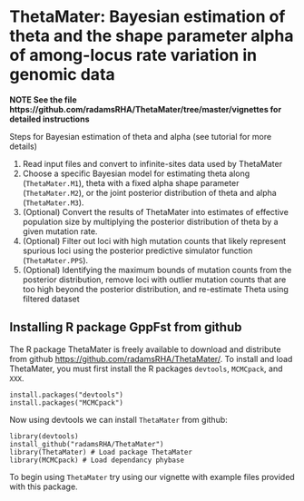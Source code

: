 # ThetaMater: Bayesian estimation of theta and the shape parameter alpha of among-locus rate variation in genomic data
**NOTE See the file https://github.com/radamsRHA/ThetaMater/tree/master/vignettes for detailed instructions**

Steps for Bayesian estimation of theta and alpha (see tutorial for more details)

1. Read input files and convert to infinite-sites data used by ThetaMater 
2. Choose a specific Bayesian model for estimating theta along (`ThetaMater.M1`), theta with a fixed alpha shape parameter (`ThetaMater.M2`), or the joint posterior distribution of theta and alpha (`ThetaMater.M3`).
3. (Optional) Convert the results of ThetaMater into estimates of effective population size by multiplying the posterior distribution of theta by a given mutation rate.
4. (Optional) Filter out loci with high mutation counts that likely represent spurious loci using the posterior predictive simulator function (`ThetaMater.PPS`).
5. (Optional) Identifying the maximum bounds of mutation counts from the posterior distribution, remove loci with outlier mutation counts that are too high beyond the posterior distribution, and re-estimate Theta using filtered dataset

## Installing R package GppFst from github

The R package ThetaMater is freely available to download and distribute from github <https://github.com/radamsRHA/ThetaMater/>. To install and load ThetaMater, you must first install the R packages `devtools`, `MCMCpack`, and `XXX`.

```
install.packages("devtools")
install.packages("MCMCpack")
```
Now using devtools we can install `ThetaMater` from github:

```
library(devtools)
install_github("radamsRHA/ThetaMater")
library(ThetaMater) # Load package ThetaMater
library(MCMCpack) # Load dependancy phybase
```


To begin using `ThetaMater` try using our vignette with example files provided with this package. 


